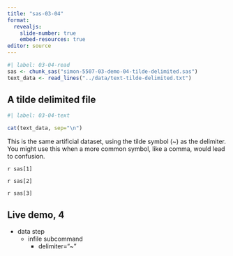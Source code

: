 ```yaml
---
title: "sas-03-04"
format: 
  revealjs:
    slide-number: true
    embed-resources: true
editor: source
---
```


```r
#| label: 03-04-read
sas <- chunk_sas("simon-5507-03-demo-04-tilde-delimited.sas")
text_data <- read_lines("../data/text-tilde-delimited.txt")
```

## A tilde delimited file

```r
#| label: 03-04-text

cat(text_data, sep="\n")
```

::: notes

This is the same artificial dataset, using the tilde symbol (~) as the delimiter. You might use this when a more common symbol, like a comma, would lead to confusion.

:::

`r sas[1]`

`r sas[2]`

`r sas[3]`

## Live demo, 4

-   data step
    -   infile subcommand
        -   delimiter="~"
